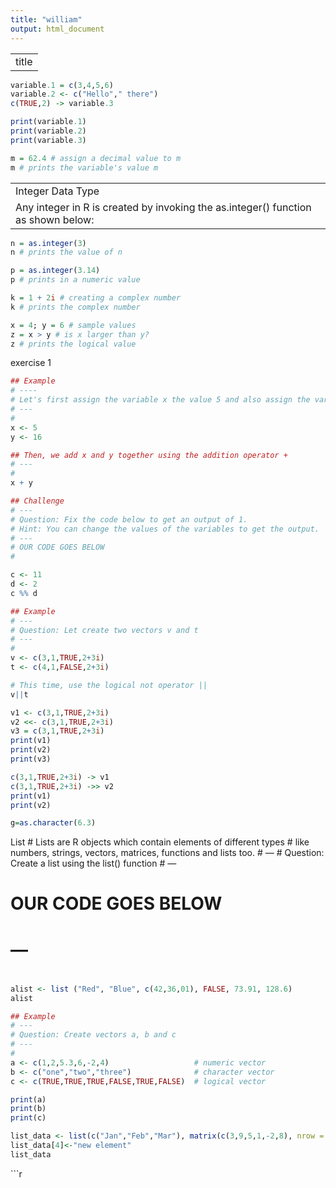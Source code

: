 ---
title: "william"
output: html_document
---

----
title
---

```{r}
variable.1 = c(3,4,5,6) 
variable.2 <- c("Hello"," there") 
c(TRUE,2) -> variable.3

print(variable.1) 
print(variable.2)
print(variable.3)
```

```{r}
m = 62.4 # assign a decimal value to m 
m # prints the variable's value m
```
----
Integer Data Type
Any integer in R is created by invoking the as.integer() function as shown below:
-----
```{r}
n = as.integer(3) 
n # prints the value of n
```

```{r}
p = as.integer(3.14) 
p # prints in a numeric value
```
```{r}
k = 1 + 2i # creating a complex number 
k # prints the complex number
```

```{r}
x = 4; y = 6 # sample values 
z = x > y # is x larger than y? 
z # prints the logical value
```

exercise 1

```{r}
## Example
# ----
# Let's first assign the variable x the value 5 and also assign the variable y the value 16. 
# ---
# 
x <- 5 
y <- 16 

## Then, we add x and y together using the addition operator +
# ---
#
x + y

```

```{r}
## Challenge 
# ---
# Question: Fix the code below to get an output of 1. 
# Hint: You can change the values of the variables to get the output.
# ---
# OUR CODE GOES BELOW
# 

c <- 11
d <- 2
c %% d
```
```{r}
## Example 
# ---
# Question: Let create two vectors v and t
# ---
# 
v <- c(3,1,TRUE,2+3i) 
t <- c(4,1,FALSE,2+3i) 

# This time, use the logical not operator ||
v||t
```
```{r}
v1 <- c(3,1,TRUE,2+3i) 
v2 <<- c(3,1,TRUE,2+3i) 
v3 = c(3,1,TRUE,2+3i) 
print(v1)
print(v2)
print(v3)
```

```{r}
c(3,1,TRUE,2+3i) -> v1 
c(3,1,TRUE,2+3i) ->> v2 
print(v1)
print(v2)

```

```{r}
g=as.character(6.3)
```

List
# Lists are R objects which contain elements of different types 
# like numbers, strings, vectors, matrices, functions and lists too.
# ---
# Question: Create a list using the list() function
# ---

# OUR CODE GOES BELOW
# ---
#
```{r}
alist <- list ("Red", "Blue", c(42,36,01), FALSE, 73.91, 128.6)
alist
```

```{r}
## Example 
# ---
# Question: Create vectors a, b and c 
# ---
# 
a <- c(1,2,5.3,6,-2,4)                   # numeric vector 
b <- c("one","two","three")              # character vector 
c <- c(TRUE,TRUE,TRUE,FALSE,TRUE,FALSE)  # logical vector

print(a)
print(b)
print(c)
```

```{r}
list_data <- list(c("Jan","Feb","Mar"), matrix(c(3,9,5,1,-2,8), nrow = 2))
list_data[4]<-"new element"
list_data
```
```{r}


